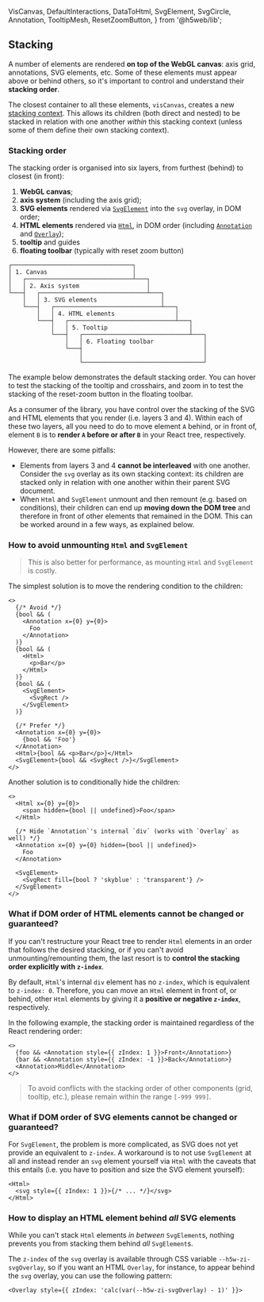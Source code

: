   VisCanvas,
  DefaultInteractions,
  DataToHtml,
  SvgElement,
  SvgCircle,
  Annotation,
  TooltipMesh,
  ResetZoomButton,
} from '@h5web/lib';

## Stacking

A number of elements are rendered **on top of the WebGL canvas**: axis grid, annotations, SVG elements, etc.
Some of these elements must appear above or behind others, so it's important to control and understand their **stacking order**.

The closest container to all these elements, `visCanvas`, creates a new [stacking context](https://developer.mozilla.org/en-US/docs/Web/CSS/CSS_Positioning/Understanding_z_index/The_stacking_context).
This allows its children (both direct and nested) to be stacked in relation with one another _within_ this stacking context (unless some of them define their own stacking context).

### Stacking order

The stacking order is organised into six layers, from furthest (behind) to closest (in front):

1. **WebGL canvas**;
2. **axis system** (including the axis grid);
3. **SVG elements** rendered via [`SvgElement`](http://localhost:6006/?path=/story/building-blocks-svgelement--default) into the `svg` overlay, in DOM order;
4. **HTML elements** rendered via [`Html`](http://localhost:6006/?path=/story/building-blocks-html--default), in DOM order (including [`Annotation`](http://localhost:6006/?path=/story/building-blocks-annotation--default) and [`Overlay`](http://localhost:6006/?path=/story/building-blocks-overlay--default));
5. **tooltip** and guides
6. **floating toolbar** (typically with reset zoom button)

```
┌──────────────────────────────────┐
│ 1. Canvas                        │
│   ┌──────────────────────────────┴───┐
│   │ 2. Axis system                   │
└───┤   ┌──────────────────────────────┴───┐
    │   │ 3. SVG elements                  │
    └───┤   ┌──────────────────────────────┴───┐
        │   │ 4. HTML elements                 │
        └───┤   ┌──────────────────────────────┴───┐
            │   │ 5. Tooltip                       │
            └───┤   ┌──────────────────────────────┴───┐
                │   │ 6. Floating toolbar              │
                └───┤                                  │
                    │                                  │
                    └──────────────────────────────────┘
```

The example below demonstrates the default stacking order. You can hover to test the stacking of the tooltip and crosshairs,
and zoom in to test the stacking of the reset-zoom button in the floating toolbar.

<Canvas of={StackingStory} />

As a consumer of the library, you have control over the stacking of the SVG and HTML elements that you render (i.e. layers 3 and 4).
Within each of these two layers, all you need to do to move element `A` behind, or in front of, element `B` is to **render `A`
before or after `B`** in your React tree, respectively.

However, there are some pitfalls:

- Elements from layers 3 and 4 **cannot be interleaved** with one another. Consider the `svg` overlay as its own stacking context:
  its children are stacked only in relation with one another within their parent SVG document.
- When `Html` and `SvgElement` unmount and then remount (e.g. based on conditions), their children can end up **moving down the DOM tree** and therefore
  in front of other elements that remained in the DOM. This can be worked around in a few ways, as explained below.

### How to avoid unmounting `Html` and `SvgElement`

> This is also better for performance, as mounting `Html` and `SvgElement` is costly.

The simplest solution is to move the rendering condition to the children:

```tsx
<>
  {/* Avoid */}
  {bool && (
    <Annotation x={0} y={0}>
      Foo
    </Annotation>
  )}
  {bool && (
    <Html>
      <p>Bar</p>
    </Html>
  )}
  {bool && (
    <SvgElement>
      <SvgRect />
    </SvgElement>
  )}

  {/* Prefer */}
  <Annotation x={0} y={0}>
    {bool && 'Foo'}
  </Annotation>
  <Html>{bool && <p>Bar</p>}</Html>
  <SvgElement>{bool && <SvgRect />}</SvgElement>
</>
```

Another solution is to conditionally hide the children:

```tsx
<>
  <Html x={0} y={0}>
    <span hidden={bool || undefined}>Foo</span>
  </Html>

  {/* Hide `Annotation`'s internal `div` (works with `Overlay` as well) */}
  <Annotation x={0} y={0} hidden={bool || undefined}>
    Foo
  </Annotation>

  <SvgElement>
    <SvgRect fill={bool ? 'skyblue' : 'transparent'} />
  </SvgElement>
</>
```

### What if DOM order of HTML elements cannot be changed or guaranteed?

If you can't restructure your React tree to render `Html` elements in an order that follows the desired stacking,
or if you can't avoid unmounting/remounting them, the last resort is to **control the stacking order explicitly with `z-index`**.

By default, `Html`'s internal `div` element has no `z-index`, which is equivalent to `z-index: 0`.
Therefore, you can move an `Html` element in front of, or behind, other `Html` elements by giving
it a **positive or negative `z-index`**, respectively.

In the following example, the stacking order is maintained regardless of the React rendering order:

```tsx
<>
  {foo && <Annotation style={{ zIndex: 1 }}>Front</Annotation>}
  {bar && <Annotation style={{ zIndex: -1 }}>Back</Annotation>}
  <Annotation>Middle</Annotation>
</>
```

> To avoid conflicts with the stacking order of other components (grid, tooltip, etc.), please remain within the range `[-999 999]`.

### What if DOM order of SVG elements cannot be changed or guaranteed?

For `SvgElement`, the problem is more complicated, as SVG does not yet provide an equivalent to `z-index`.
A workaround is to not use `SvgElement` at all and instead render an `svg` element yourself via `Html` with the caveats
that this entails (i.e. you have to position and size the SVG element yourself):

```tsx
<Html>
  <svg style={{ zIndex: 1 }}>{/* ... */}</svg>
</Html>
```

### How to display an HTML element behind _all_ SVG elements

While you can't stack `Html` elements _in between_ `SvgElement`s, nothing prevents you from stacking them behind _all_ `SvgElement`s.

The `z-index` of the `svg` overlay is available through CSS variable `--h5w-zi-svgOverlay`,
so if you want an HTML `Overlay`, for instance, to appear behind the `svg` overlay, you can use the following pattern:

```tsx
<Overlay style={{ zIndex: 'calc(var(--h5w-zi-svgOverlay) - 1)' }}>
```
